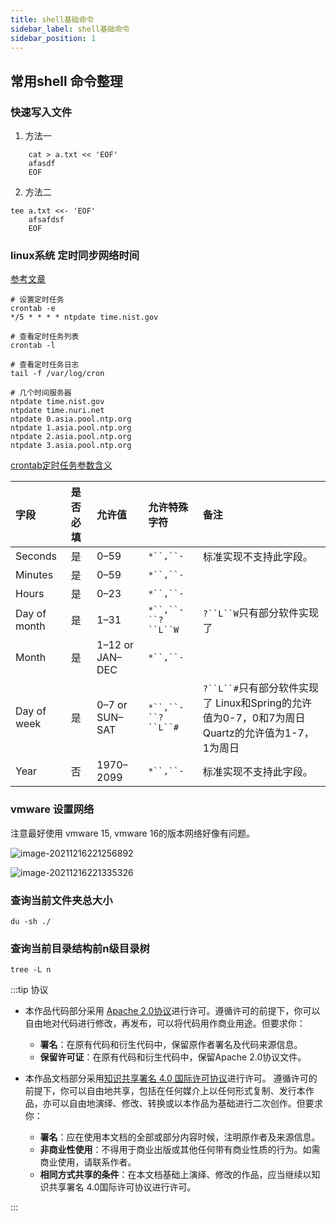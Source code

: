 ```yaml
---
title: shell基础命令
sidebar_label: shell基础命令
sidebar_position: 1
---
```


## 常用shell 命令整理

### 快速写入文件

1.  方法一

```shell script
	cat > a.txt << 'EOF'
	afasdf
	EOF
```

2.  方法二

```shell script
tee a.txt <<- 'EOF'
	afsafdsf
	EOF	
```

### linux系统 定时同步网络时间

[参考文章](https://www.cnblogs.com/jichuang/p/13542177.html)

```shell
# 设置定时任务
crontab -e 
*/5 * * * * ntpdate time.nist.gov

# 查看定时任务列表
crontab -l

# 查看定时任务日志
tail -f /var/log/cron

# 几个时间服务器
ntpdate time.nist.gov
ntpdate time.nuri.net
ntpdate 0.asia.pool.ntp.org
ntpdate 1.asia.pool.ntp.org
ntpdate 2.asia.pool.ntp.org
ntpdate 3.asia.pool.ntp.org

```

[crontab定时任务参数含义](https://tool.lu/crontab)

| 字段           | 是否必填    | 允许值             | 允许特殊字符                 | 备注                                                                     |
| :----------- | :------ | :-------------- | :--------------------- | :--------------------------------------------------------------------- |
| Seconds      | 是       | 0–59            | ```*``,``-```          | 标准实现不支持此字段。                                                            |
| Minutes      | 是       | 0–59            | ```*``,``-```          |                                                                        |
| Hours        | 是       | 0–23            | ```*``,``-```          |                                                                        |
| Day of month | 是       | 1–31            | ```*``,``-``?``L``W``` | ```?``L``W```只有部分软件实现了                                                 |
| Month        | 是       | 1–12 or JAN–DEC | ```*``,``-```          |                                                                        |
| Day of week  | 是       | 0–7 or SUN–SAT  | ```*``,``-``?``L``#``` | ```?``L``#```只有部分软件实现了 Linux和Spring的允许值为0-7，0和7为周日 Quartz的允许值为1-7，1为周日 |
| Year         | 否       | 1970–2099       | ```*``,``-```          | 标准实现不支持此字段。                                                            |

### vmware 设置网络

注意最好使用 vmware 15, vmware 16的版本网络好像有问题。

![image-20211216221256892](https://s2.loli.net/2023/07/15/FPTm7eqMnoli6Yr.png)

![image-20211216221335326](https://s2.loli.net/2023/07/15/OpiwWHFrGackYZL.png)

### 查询当前文件夹总大小

`du -sh ./`

### 查询当前目录结构前n级目录树

`tree -L n`

:::tip 协议

-   本作品代码部分采用 [Apache 2.0协议](https://www.apache.org/licenses/LICENSE-2.0)进行许可。遵循许可的前提下，你可以自由地对代码进行修改，再发布，可以将代码用作商业用途。但要求你：
    -   **署名**：在原有代码和衍生代码中，保留原作者署名及代码来源信息。
    -   **保留许可证**：在原有代码和衍生代码中，保留Apache 2.0协议文件。

-   本作品文档部分采用[知识共享署名 4.0 国际许可协议](http://creativecommons.org/licenses/by/4.0/)进行许可。 遵循许可的前提下，你可以自由地共享，包括在任何媒介上以任何形式复制、发行本作品，亦可以自由地演绎、修改、转换或以本作品为基础进行二次创作。但要求你：
    -   **署名**：应在使用本文档的全部或部分内容时候，注明原作者及来源信息。
    -   **非商业性使用**：不得用于商业出版或其他任何带有商业性质的行为。如需商业使用，请联系作者。
    -   **相同方式共享的条件**：在本文档基础上演绎、修改的作品，应当继续以知识共享署名 4.0国际许可协议进行许可。

:::
